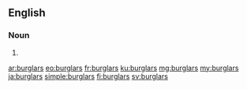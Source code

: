 ==English==

===Noun===
{{head|en|noun plural form}}

# {{plural of|burglar|lang=en}}

[[ar:burglars]]
[[eo:burglars]]
[[fr:burglars]]
[[ku:burglars]]
[[mg:burglars]]
[[my:burglars]]
[[ja:burglars]]
[[simple:burglars]]
[[fi:burglars]]
[[sv:burglars]]